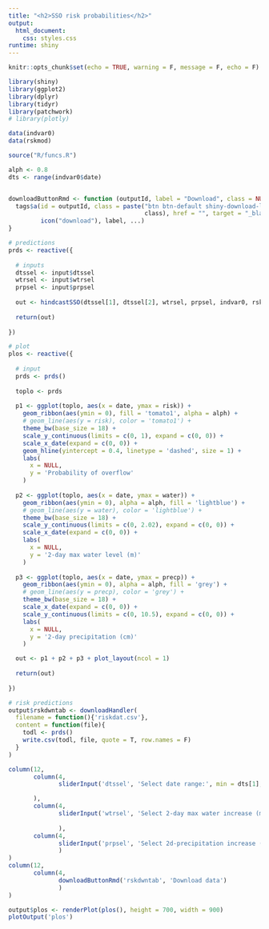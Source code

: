 ```yaml
---
title: "<h2>SSO risk probabilities</h2>"
output: 
  html_document:
    css: styles.css
runtime: shiny
---
```

  
```r
knitr::opts_chunk$set(echo = TRUE, warning = F, message = F, echo = F)

library(shiny)
library(ggplot2)
library(dplyr)
library(tidyr)
library(patchwork)
# library(plotly)

data(indvar0)
data(rskmod)

source("R/funcs.R")

alph <- 0.8
dts <- range(indvar0$date)


downloadButtonRmd <- function (outputId, label = "Download", class = NULL, ...)  {
  tags$a(id = outputId, class = paste("btn btn-default shiny-download-link", 
                                      class), href = "", target = "_blank", download = NA, 
         icon("download"), label, ...)
}
```

```r
# predictions
prds <- reactive({
  
  # inputs
  dtssel <- input$dtssel
  wtrsel <- input$wtrsel
  prpsel <- input$prpsel
  
  out <- hindcastSSO(dtssel[1], dtssel[2], wtrsel, prpsel, indvar0, rskmod)
  
  return(out)
  
})

# plot
plos <- reactive({
  
  # input
  prds <- prds()
  
  toplo <- prds
  
  p1 <- ggplot(toplo, aes(x = date, ymax = risk)) + 
    geom_ribbon(aes(ymin = 0), fill = 'tomato1', alpha = alph) + 
    # geom_line(aes(y = risk), color = 'tomato1') +
    theme_bw(base_size = 18) + 
    scale_y_continuous(limits = c(0, 1), expand = c(0, 0)) + 
    scale_x_date(expand = c(0, 0)) +
    geom_hline(yintercept = 0.4, linetype = 'dashed', size = 1) + 
    labs(
      x = NULL, 
      y = 'Probability of overflow'
    )
  
  p2 <- ggplot(toplo, aes(x = date, ymax = water)) + 
    geom_ribbon(aes(ymin = 0), alpha = alph, fill = 'lightblue') +
    # geom_line(aes(y = water), color = 'lightblue') +
    theme_bw(base_size = 18) + 
    scale_y_continuous(limits = c(0, 2.02), expand = c(0, 0)) + 
    scale_x_date(expand = c(0, 0)) +
    labs(
      x = NULL, 
      y = '2-day max water level (m)'
    )
  
  p3 <- ggplot(toplo, aes(x = date, ymax = precp)) + 
    geom_ribbon(aes(ymin = 0), alpha = alph, fill = 'grey') + 
    # geom_line(aes(y = precp), color = 'grey') +
    theme_bw(base_size = 18) + 
    scale_x_date(expand = c(0, 0)) +
    scale_y_continuous(limits = c(0, 10.5), expand = c(0, 0)) + 
    labs(
      x = NULL, 
      y = '2-day precipitation (cm)'
    )

  out <- p1 + p2 + p3 + plot_layout(ncol = 1)
  
  return(out)
  
})
```

```r
# risk predictions
output$rskdwntab <- downloadHandler(
  filename = function(){'riskdat.csv'},
  content = function(file){
    todl <- prds()
    write.csv(todl, file, quote = T, row.names = F)
  }
)
```

```r
column(12, 
       column(4, 
              sliderInput('dtssel', 'Select date range:', min = dts[1], max = dts[2], value = dts, timeFormat="%Y-%m", width = '600px')

       ),
       column(4, 
              sliderInput('wtrsel', 'Select 2-day max water increase (m):', min = 0, max = 0.5, value = 0.3, width = '600px', animate = T)
              
              ),
       column(4, 
              sliderInput('prpsel', 'Select 2d-precipitation increase (cm):', min = 0, max = 1.8, value = 0.2, width = '600px', animate = T)
              )
)
column(12, 
       column(4, 
              downloadButtonRmd('rskdwntab', 'Download data')
              )
)
```

```r
output$plos <- renderPlot(plos(), height = 700, width = 900)
plotOutput('plos')
```

